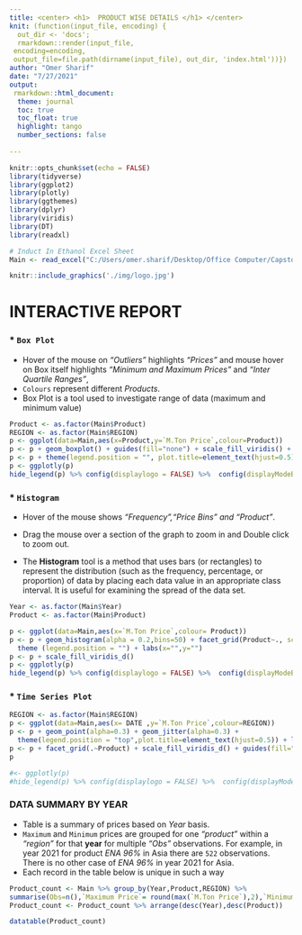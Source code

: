 ```yaml
---
title: <center> <h1>  PRODUCT WISE DETAILS </h1> </center>
knit: (function(input_file, encoding) {
  out_dir <- 'docs';
  rmarkdown::render(input_file,
 encoding=encoding,
 output_file=file.path(dirname(input_file), out_dir, 'index.html'))})
author: "Omer Sharif"
date: "7/27/2021"
output: 
 rmarkdown::html_document:
  theme: journal
  toc: true
  toc_float: true
  highlight: tango
  number_sections: false
    
---
```


```r
knitr::opts_chunk$set(echo = FALSE)
library(tidyverse)
library(ggplot2)
library(plotly)
library(ggthemes)
library(dplyr)
library(viridis)
library(DT)
library(readxl)

# Induct In Ethanol Excel Sheet
Main <- read_excel("C:/Users/omer.sharif/Desktop/Office Computer/Capstone/R Codes/Ethanol Dashboard/Jun 2021/Main.xlsm")

```


```r

knitr::include_graphics('./img/logo.jpg')

```


# INTERACTIVE REPORT

### * `Box Plot`

* Hover of the mouse on _"Outliers"_ highlights _"Prices"_ and mouse hover on Box itself highlights _"Minimum and Maximum Prices"_ and _"Inter Quartile Ranges"_,
* `Colours` represent different _Products_.
* Box Plot is a tool used to investigate range of data (maximum and minimum value)

```r
Product <- as.factor(Main$Product)
REGION <- as.factor(Main$REGION)
p <- ggplot(data=Main,aes(x=Product,y=`M.Ton Price`,colour=Product))
p <- p + geom_boxplot() + guides(fill="none") + scale_fill_viridis() + coord_flip()
p <- p + theme(legend.position = "", plot.title=element_text(hjust=0.5))+labs(x="",y="",title="") + facet_grid(.~REGION,scales="free") 
p <- ggplotly(p) 
hide_legend(p) %>% config(displaylogo = FALSE) %>%  config(displayModeBar = FALSE)


```

### * `Histogram`

* Hover of the mouse shows _"Frequency","Price Bins" and "Product"_.

* Drag the mouse over a section of the graph to zoom in and Double click to zoom out. 

* The **Histogram** tool is a method that uses bars (or rectangles) to represent the distribution (such as the frequency, percentage, or proportion) of data by placing each data value in an appropriate class interval. It is useful for examining the spread of the data set.

```r
Year <- as.factor(Main$Year)
Product <- as.factor(Main$Product)

p <- ggplot(data=Main,aes(x=`M.Ton Price`,colour= Product))
p <- p + geom_histogram(alpha = 0.2,bins=50) + facet_grid(Product~., scales = "free") + 
  theme (legend.position = "") + labs(x="",y="")
p <- p + scale_fill_viridis_d() 
p <- ggplotly(p) 
hide_legend(p) %>% config(displaylogo = FALSE) %>%  config(displayModeBar = FALSE)

```

### * `Time Series Plot`

```r

REGION <- as.factor(Main$REGION)
p <- ggplot(data=Main,aes(x= DATE ,y=`M.Ton Price`,colour=REGION))
p <- p + geom_point(alpha=0.3) + geom_jitter(alpha=0.3) +
  theme(legend.position = "top",plot.title=element_text(hjust=0.5)) + labs(title="",x="",y="")
p <- p + facet_grid(.~Product) + scale_fill_viridis_d() + guides(fill="none") 
p 

#<- ggplotly(p) 
#hide_legend(p) %>% config(displaylogo = FALSE) %>%  config(displayModeBar = FALSE) 
```

### DATA SUMMARY BY YEAR

* Table is a summary of prices based on _Year_ basis.
* `Maximum` and `Minimum` prices are grouped for one _"product"_ within a _"region"_ for that **year** for multiple _"Obs"_ observations. For example, in year 2021 for product _ENA 96%_ in Asia there are `522` observations. There is no other case of _ENA 96%_ in year 2021 for Asia.
* Each record in the table below is unique in such a way


```r
Product_count <- Main %>% group_by(Year,Product,REGION) %>%
summarise(Obs=n(),`Maximum Price`= round(max(`M.Ton Price`),2),`Minimum Price`=round(min(`M.Ton Price`),2))
Product_count <- Product_count %>% arrange(desc(Year),desc(Product))

datatable(Product_count)

```






